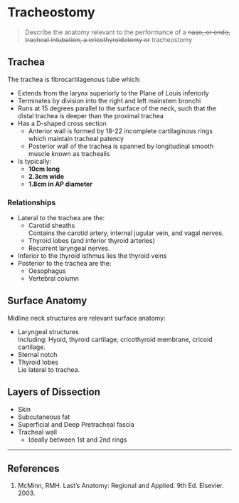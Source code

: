 # Tracheostomy

> Describe the anatomy relevant to the performance of a ~~naso, or endo, tracheal intubation, a cricothyroidotomy or~~ tracheostomy

## Trachea

The trachea is fibrocartilagenous tube which:

* Extends from the larynx superiorly to the Plane of Louis inferiorly
* Terminates by division into the right and left mainstem bronchi
* Runs at 15 degrees parallel to the surface of the neck, such that the distal trachea is deeper than the proximal trachea
* Has a D-shaped cross section\
    * Anterior wall is formed by 18-22 incomplete cartilaginous rings which maintain tracheal patency
    * Posterior wall of the trachea is spanned by longitudinal smooth muscle known as trachealis
* Is typically:
    * **10cm long**
    * **2.3cm wide**
    * **1.8cm in AP diameter**

### Relationships

* Lateral to the trachea are the:
    * Carotid sheaths\
    Contains the carotid artery, internal jugular vein, and vagal nerves.
    * Thyroid lobes (and inferior thyroid arteries)
    * Recurrent laryngeal nerves.
* Inferior to the thyroid isthmus lies the thyroid veins
* Posterior to the trachea are the:
    * Oesophagus
    * Vertebral column

## Surface Anatomy

Midline neck structures are relevant surface anatomy:

* Laryngeal structures\
Including: Hyoid, thyroid cartilage, cricothyroid membrane, cricoid cartilage.
* Sternal notch
* Thyroid lobes\
Lie lateral to trachea.

## Layers of Dissection

* Skin
* Subcutaneous fat
* Superficial and Deep Pretracheal fascia
* Tracheal wall
    * Ideally between 1st and 2nd rings

---
## References

1. McMinn, RMH. Last's Anatomy: Regional and Applied. 9th Ed. Elsevier. 2003.
